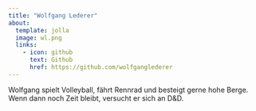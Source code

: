 ```yaml
---
title: "Wolfgang Lederer"
about:
  template: jolla
  image: wl.png
  links:
    - icon: github
      text: Github
      href: https://github.com/wolfganglederer
---
```


Wolfgang spielt Volleyball, fährt Rennrad und besteigt gerne hohe Berge. Wenn dann noch Zeit bleibt, versucht er sich an D&D.

